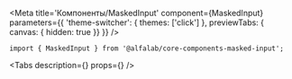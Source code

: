 


<Meta
    title='Компоненты/MaskedInput'
    component={MaskedInput}
    parameters={{
      'theme-switcher': { themes: ['click'] },
      previewTabs: { canvas: { hidden: true }}
    }}
/>

<!-- Docs -->

<ComponentHeader
    name='MaskedInput'
    version={version}
    package='@alfalab/core-components-masked-input'
    stage={2}
/>

```tsx
import { MaskedInput } from '@alfalab/core-components-masked-input';
```

<Tabs
  description={<Description />}
  props={<Props of={MaskedInput} />}
/>
